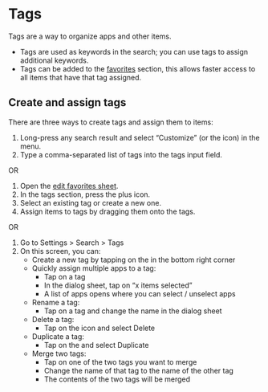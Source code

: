 
# Tags

Tags are a way to organize apps and other items.

- Tags are used as keywords in the search; you can use tags to assign additional keywords.
- Tags can be added to the [favorites](favorites) section, this allows faster access to all items that have that tag assigned.

## Create and assign tags

There are three ways to create tags and assign them to items:

1. Long-press any search result and select “Customize” (or the <EditRoundedIcon /> icon) in the menu.
2. Type a comma-separated list of tags into the tags input field.

OR

1. Open the [edit favorites sheet](/docs/user-guide/concepts/favorites#customization).
2. In the tags section, press the plus icon.
3. Select an existing tag or create a new one.
4. Assign items to tags by dragging them onto the tags.

OR

1. Go to Settings > Search > Tags
2. On this screen, you can:
   - Create a new tag by tapping on the <AddRoundedIcon /> in the bottom right corner
   - Quickly assign multiple apps to a tag:
     - Tap on a tag
     - In the dialog sheet, tap on “x items selected”
     - A list of apps opens where you can select / unselect apps
   - Rename a tag:
     - Tap on a tag and change the name in the dialog sheet
   - Delete a tag:
     - Tap on the <MoreVertRoundedIcon /> icon and select <DeleteRoundedIcon /> Delete
   - Duplicate a tag:
     - Tap on the <MoreVertRoundedIcon /> and select <CopyRoundedIcon /> Duplicate
   - Merge two tags:
     - Tap on one of the two tags you want to merge
     - Change the name of that tag to the name of the other tag
     - The contents of the two tags will be merged
